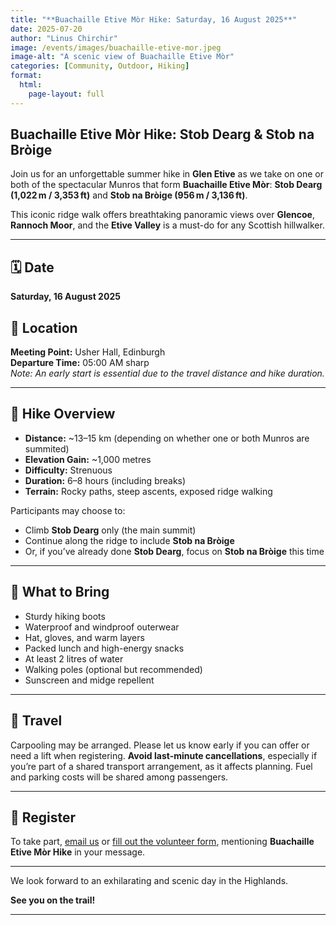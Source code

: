 ```yaml
---
title: "**Buachaille Etive Mòr Hike: Saturday, 16 August 2025**"
date: 2025-07-20
author: "Linus Chirchir"
image: /events/images/buachaille-etive-mor.jpeg
image-alt: "A scenic view of Buachaille Etive Mòr"
categories: [Community, Outdoor, Hiking]
format:
  html:
    page-layout: full
---
```


## Buachaille Etive Mòr Hike: Stob Dearg & Stob na Bròige

Join us for an unforgettable summer hike in **Glen Etive** as we take on one or both of the spectacular Munros that form **Buachaille Etive Mòr**: **Stob Dearg (1,022 m / 3,353 ft)** and **Stob na Bròige (956 m / 3,136 ft)**.

This iconic ridge walk offers breathtaking panoramic views over **Glencoe**, **Rannoch Moor**, and the **Etive Valley** is a must-do for any Scottish hillwalker.

---

## 🗓️ Date  
**Saturday, 16 August 2025**

## 📍 Location  
**Meeting Point:** Usher Hall, Edinburgh  
**Departure Time:** 05:00 AM sharp  
*Note: An early start is essential due to the travel distance and hike duration.*

---

## 🥾 Hike Overview

- **Distance:** ~13–15 km (depending on whether one or both Munros are summited)  
- **Elevation Gain:** ~1,000 metres  
- **Difficulty:** Strenuous  
- **Duration:** 6–8 hours (including breaks)  
- **Terrain:** Rocky paths, steep ascents, exposed ridge walking

Participants may choose to:

- Climb **Stob Dearg** only (the main summit)  
- Continue along the ridge to include **Stob na Bròige**  
- Or, if you’ve already done **Stob Dearg**, focus on **Stob na Bròige** this time

---

## 🎒 What to Bring

- Sturdy hiking boots  
- Waterproof and windproof outerwear  
- Hat, gloves, and warm layers  
- Packed lunch and high-energy snacks  
- At least 2 litres of water  
- Walking poles (optional but recommended)  
- Sunscreen and midge repellent  

---

## 🚗 Travel

Carpooling may be arranged. Please let us know early if you can offer or need a lift when registering. **Avoid last-minute cancellations**, especially if you’re part of a shared transport arrangement, as it affects planning. Fuel and parking costs will be shared among passengers.

---

## 📝 Register

To take part, [email us](mailto:info@kenyancommunityinscotland.uk) or [fill out the volunteer form](../volunteer.qmd), mentioning **Buachaille Etive Mòr Hike** in your message.

---

We look forward to an exhilarating and scenic day in the Highlands.  

**See you on the trail!**

---